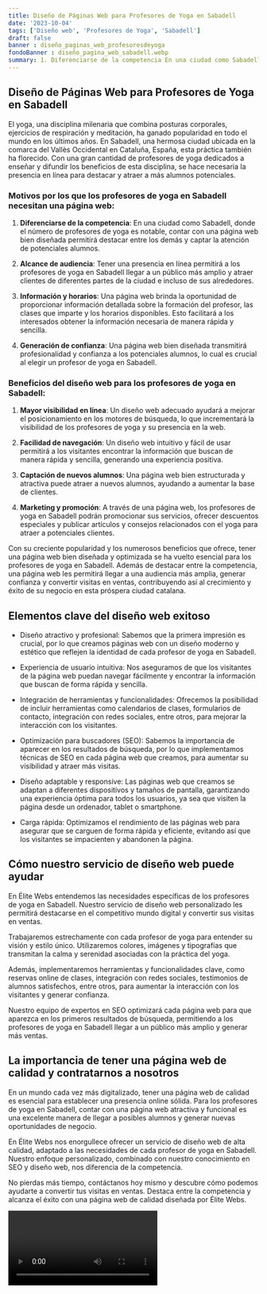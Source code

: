 ```yaml
---
title: Diseño de Páginas Web para Profesores de Yoga en Sabadell
date: '2023-10-04'
tags: ['Diseño web', 'Profesores de Yoga', 'Sabadell']
draft: false
banner : diseño_paginas_web_profesoresdeyoga
fondoBanner : diseño_pagina_web_sabadell.webp
summary: 1. Diferenciarse de la competencia En una ciudad como Sabadell, donde el número de profesores de yoga es notable, contar con una página web bien diseñada permitirá destacar entre los demás y captar la atención de potenciales alumnos.
---
```


## **Diseño de Páginas Web para Profesores de Yoga en Sabadell**
 
El yoga, una disciplina milenaria que combina posturas corporales, ejercicios de respiración y meditación, ha ganado popularidad en todo el mundo en los últimos años. En Sabadell, una hermosa ciudad ubicada en la comarca del Vallès Occidental en Cataluña, España, esta práctica también ha florecido. Con una gran cantidad de profesores de yoga dedicados a enseñar y difundir los beneficios de esta disciplina, se hace necesaria la presencia en línea para destacar y atraer a más alumnos potenciales.

### Motivos por los que los profesores de yoga en Sabadell necesitan una página web:

1. **Diferenciarse de la competencia**: En una ciudad como Sabadell, donde el número de profesores de yoga es notable, contar con una página web bien diseñada permitirá destacar entre los demás y captar la atención de potenciales alumnos.

2. **Alcance de audiencia**: Tener una presencia en línea permitirá a los profesores de yoga en Sabadell llegar a un público más amplio y atraer clientes de diferentes partes de la ciudad e incluso de sus alrededores.

3. **Información y horarios**: Una página web brinda la oportunidad de proporcionar información detallada sobre la formación del profesor, las clases que imparte y los horarios disponibles. Esto facilitará a los interesados obtener la información necesaria de manera rápida y sencilla.

4. **Generación de confianza**: Una página web bien diseñada transmitirá profesionalidad y confianza a los potenciales alumnos, lo cual es crucial al elegir un profesor de yoga en Sabadell.

### Beneficios del diseño web para los profesores de yoga en Sabadell:

1. **Mayor visibilidad en línea**: Un diseño web adecuado ayudará a mejorar el posicionamiento en los motores de búsqueda, lo que incrementará la visibilidad de los profesores de yoga y su presencia en la web.

2. **Facilidad de navegación**: Un diseño web intuitivo y fácil de usar permitirá a los visitantes encontrar la información que buscan de manera rápida y sencilla, generando una experiencia positiva.

3. **Captación de nuevos alumnos**: Una página web bien estructurada y atractiva puede atraer a nuevos alumnos, ayudando a aumentar la base de clientes.

4. **Marketing y promoción**: A través de una página web, los profesores de yoga en Sabadell podrán promocionar sus servicios, ofrecer descuentos especiales y publicar artículos y consejos relacionados con el yoga para atraer a potenciales clientes.

Con su creciente popularidad y los numerosos beneficios que ofrece, tener una página web bien diseñada y optimizada se ha vuelto esencial para los profesores de yoga en Sabadell. Además de destacar entre la competencia, una página web les permitirá llegar a una audiencia más amplia, generar confianza y convertir visitas en ventas, contribuyendo así al crecimiento y éxito de su negocio en esta próspera ciudad catalana.

<GifSeo />

<Cta />

## Elementos clave del diseño web exitoso

- Diseño atractivo y profesional: Sabemos que la primera impresión es crucial, por lo que creamos páginas web con un diseño moderno y estético que reflejen la identidad de cada profesor de yoga en Sabadell.

- Experiencia de usuario intuitiva: Nos aseguramos de que los visitantes de la página web puedan navegar fácilmente y encontrar la información que buscan de forma rápida y sencilla.

- Integración de herramientas y funcionalidades: Ofrecemos la posibilidad de incluir herramientas como calendarios de clases, formularios de contacto, integración con redes sociales, entre otros, para mejorar la interacción con los visitantes.

- Optimización para buscadores (SEO): Sabemos la importancia de aparecer en los resultados de búsqueda, por lo que implementamos técnicas de SEO en cada página web que creamos, para aumentar su visibilidad y atraer más visitas.

- Diseño adaptable y responsive: Las páginas web que creamos se adaptan a diferentes dispositivos y tamaños de pantalla, garantizando una experiencia óptima para todos los usuarios, ya sea que visiten la página desde un ordenador, tablet o smartphone.

- Carga rápida: Optimizamos el rendimiento de las páginas web para asegurar que se carguen de forma rápida y eficiente, evitando así que los visitantes se impacienten y abandonen la página.

## Cómo nuestro servicio de diseño web puede ayudar

En Élite Webs entendemos las necesidades específicas de los profesores de yoga en Sabadell. Nuestro servicio de diseño web personalizado les permitirá destacarse en el competitivo mundo digital y convertir sus visitas en ventas.

Trabajaremos estrechamente con cada profesor de yoga para entender su visión y estilo único. Utilizaremos colores, imágenes y tipografías que transmitan la calma y serenidad asociadas con la práctica del yoga.

Además, implementaremos herramientas y funcionalidades clave, como reservas online de clases, integración con redes sociales, testimonios de alumnos satisfechos, entre otros, para aumentar la interacción con los visitantes y generar confianza.

Nuestro equipo de expertos en SEO optimizará cada página web para que aparezca en los primeros resultados de búsqueda, permitiendo a los profesores de yoga en Sabadell llegar a un público más amplio y generar más ventas.

## La importancia de tener una página web de calidad y contratarnos a nosotros

En un mundo cada vez más digitalizado, tener una página web de calidad es esencial para establecer una presencia online sólida. Para los profesores de yoga en Sabadell, contar con una página web atractiva y funcional es una excelente manera de llegar a posibles alumnos y generar nuevas oportunidades de negocio.

En Élite Webs nos enorgullece ofrecer un servicio de diseño web de alta calidad, adaptado a las necesidades de cada profesor de yoga en Sabadell. Nuestro enfoque personalizado, combinado con nuestro conocimiento en SEO y diseño web, nos diferencia de la competencia.

No pierdas más tiempo, contáctanos hoy mismo y descubre cómo podemos ayudarte a convertir tus visitas en ventas. Destaca entre la competencia y alcanza el éxito con una página web de calidad diseñada por Élite Webs.

<Video />

<CtaBot job='Profesores de Yoga' city='Sabadell'/>

<Gmaps query='Sabadell+españa+maps' />